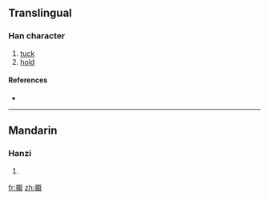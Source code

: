 ==Translingual==

===Han character===
{{Han char|rn=64|rad=手|as=14|sn=17|four=5103<sub>4</sub>|canj=手一日大 (QMAK)}}

# [[tuck]]
# [[hold]]

====References====
* {{Han ref|kx=0460.150|dkj=12868|dj=0809.050|hdz=31974.070|uh=64EB|ud=25835|bh=ECEB|bd=60651}}

----

==Mandarin==

===Hanzi===
{{cmn-hanzi|pin=[[yè]] ([[ye4]])|wg=yeh<sup>4</sup>}}

# {{defn|Mandarin}}

[[fr:擫]]
[[zh:擫]]